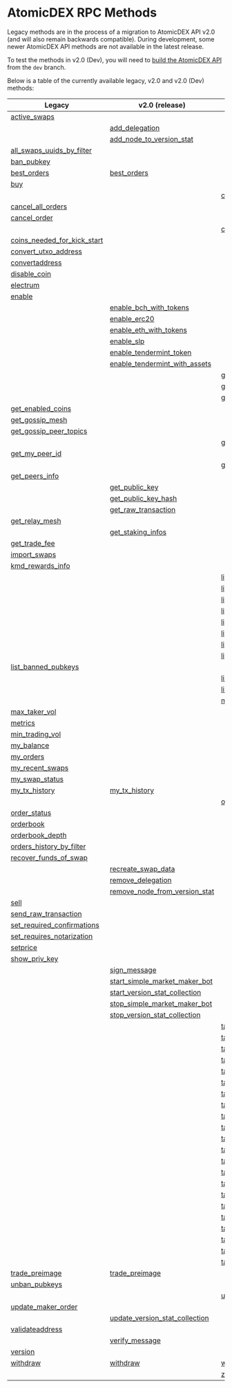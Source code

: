 
# AtomicDEX RPC Methods

Legacy methods are in the process of a migration to AtomicDEX API v2.0 (and will also remain backwards compatible).
During development, some newer AtomicDEX API methods are not available in the latest release.

To test the methods in v2.0 (Dev), you will need to [build the AtomicDEX API](../atomicdex/setup/) from the `dev` branch.

Below is a table of the currently available legacy, v2.0 and v2.0 (Dev) methods:

| Legacy                                                                                                       | v2.0 (release)                                                                                               | v2.0 (dev)                                                                                                   |
| ------------------------------------------------------------------------------------------------------------ | ------------------------------------------------------------------------------------------------------------ | ------------------------------------------------------------------------------------------------------------ |
|                       [active\_swaps](/atomicdex/api/legacy/active_swaps/#active_swaps)                       |                                                                                                              |                                                                                                              |
|                                                                                                              |                     [add\_delegation](/atomicdex/api/v20/add_delegation/#add_delegation)                      |                                                                                                              |
|                                                                                                              |      [add\_node\_to\_version\_stat](/atomicdex/api/v20/add_node_to_version_stat/#add_node_to_version_stat)       |                                                                                                              |
|   [all\_swaps\_uuids\_by\_filter](/atomicdex/api/legacy/all_swaps_uuids_by_filter/#all_swaps_uuids_by_filter)    |                                                                                                              |                                                                                                              |
|                          [ban\_pubkey](/atomicdex/api/legacy/ban_pubkey/#ban_pubkey)                          |                                                                                                              |                                                                                                              |
|                        [best\_orders](/atomicdex/api/legacy/best_orders/#best_orders)                         |                          [best\_orders](/atomicdex/api/v20/best_orders/#best_orders)                          |                                                                                                              |
|                                    [buy](/atomicdex/api/legacy/buy/#buy)                                     |                                                                                                              |                                                                                                              |
|                                                                                                              |                                                                                                              |           [can\_get\_new\_address](/atomicdex/api/v20-dev/hd_address_management/#can_get_new_address)           |
|               [cancel\_all\_orders](/atomicdex/api/legacy/cancel_all_orders/#cancel_all_orders)                |                                                                                                              |                                                                                                              |
|                       [cancel\_order](/atomicdex/api/legacy/cancel_order/#cancel_order)                       |                                                                                                              |                                                                                                              |
|                                                                                                              |                                                                                                              |                  [close\_channel](/atomicdex/api/v20-dev/lightning/channels/#close_channel)                   |
| [coins\_needed\_for\_kick\_start](/atomicdex/api/legacy/coins_needed_for_kick_start/#coins_needed_for_kick_start) |                                                                                                              |                                                                                                              |
|           [convert\_utxo\_address](/atomicdex/api/legacy/convert_utxo_address/#convert_utxo_address)           |                                                                                                              |                                                                                                              |
|                    [convertaddress](/atomicdex/api/legacy/convertaddress/#convertaddress)                    |                                                                                                              |                                                                                                              |
|                       [disable\_coin](/atomicdex/api/legacy/disable_coin/#disable_coin)                       |                                                                                                              |                                                                                                              |
|                         [electrum](/atomicdex/api/legacy/coin_activation/#electrum)                          |                                                                                                              |                                                                                                              |
|                           [enable](/atomicdex/api/legacy/coin_activation/#enable)                            |                                                                                                              |                                                                                                              |
|                                                                                                              |         [enable\_bch\_with\_tokens](/atomicdex/api/v20/enable_bch_with_tokens/#enable_bch_with_tokens)          |                                                                                                              |
|                                                                                                              |                        [enable\_erc20](/atomicdex/api/v20/enable_erc20/#enable_erc20)                         |                                                                                                              |
|                                                                                                              |         [enable\_eth\_with\_tokens](/atomicdex/api/v20/enable_eth_with_tokens/#enable_eth_with_tokens)          |                                                                                                              |
|                                                                                                              |                           [enable\_slp](/atomicdex/api/v20/enable_slp/#enable_slp)                            |                                                                                                              |
|                                                                                                              |        [enable\_tendermint\_token](/atomicdex/api/v20/enable_tendermint_token/#enable_tendermint_token)        |                                                                                                              |
|                                                                                                              | [enable\_tendermint\_with\_assets](/atomicdex/api/v20/enable_tendermint_with_assets/#enable_tendermint_with_assets) |                                                                                                              |
|                                                                                                              |                                                                                                              |            [get\_channel\_details](/atomicdex/api/v20-dev/lightning/channels/#get_channel_details)             |
|                                                                                                              |                                                                                                              |         [get\_claimable\_balances](/atomicdex/api/v20-dev/lightning/channels/#get_claimable_balances)          |
|                                                                                                              |                                                                                                              |                  [get\_current\_mtp](/atomicdex/api/v20-dev/get_current_mtp/#get_current_mtp)                  |
|               [get\_enabled\_coins](/atomicdex/api/legacy/get_enabled_coins/#get_enabled_coins)                |                                                                                                              |                                                                                                              |
|                  [get\_gossip\_mesh](/atomicdex/api/legacy/get_gossip_mesh/#get_gossip_mesh)                   |                                                                                                              |                                                                                                              |
|        [get\_gossip\_peer\_topics](/atomicdex/api/legacy/get_gossip_peer_topics/#get_gossip_peer_topics)        |                                                                                                              |                                                                                                              |
|                                                                                                              |                                                                                                              |               [get\_locked\_amount](/atomicdex/api/v20-dev/get_locked_amount/#get_locked_amount)               |
|                [get\_my\_peer\_id](/atomicdex/api/legacy/get_gossip_topic_peers/#get_my_peer_id)                |                                                                                                              |                                                                                                              |
|                                                                                                              |                                                                                                              |               [get\_new\_address](/atomicdex/api/v20-dev/hd_address_management/#get_new_address)               |
|                    [get\_peers\_info](/atomicdex/api/legacy/get_peers_info/#get_peers_info)                    |                                                                                                              |                                                                                                              |
|                                                                                                              |                     [get\_public\_key](/atomicdex/api/v20/get_public_key/#get_public_key)                      |                                                                                                              |
|                                                                                                              |              [get\_public\_key\_hash](/atomicdex/api/v20/get_public_key_hash/#get_public_key_hash)              |                                                                                                              |
|                                                                                                              |              [get\_raw\_transaction](/atomicdex/api/v20/get_raw_transaction/#get_raw_transaction)              |                                                                                                              |
|                    [get\_relay\_mesh](/atomicdex/api/legacy/get_relay_mesh/#get_relay_mesh)                    |                                                                                                              |                                                                                                              |
|                                                                                                              |                 [get\_staking\_infos](/atomicdex/api/v20/get_staking_infos/#get_staking_infos)                 |                                                                                                              |
|                     [get\_trade\_fee](/atomicdex/api/legacy/get_trade_fee/#get_trade_fee)                      |                                                                                                              |                                                                                                              |
|                       [import\_swaps](/atomicdex/api/legacy/import_swaps/#import_swaps)                       |                                                                                                              |                                                                                                              |
|                 [kmd\_rewards\_info](/atomicdex/api/legacy/kmd_rewards_info/#kmd_rewards_info)                 |                                                                                                              |                                                                                                              |
|                                                                                                              |                                                                                                              | [lightning::nodes::add\_trusted\_node](/atomicdex/api/v20-dev/lightning/nodes/#lightning::nodes::add_trusted_node) |
|                                                                                                              |                                                                                                              | [lightning::nodes::connect\_to\_node](/atomicdex/api/v20-dev/lightning/nodes/#lightning::nodes::connect_to_node) |
|                                                                                                              |                                                                                                              | [lightning::nodes::list\_trusted\_nodes](/atomicdex/api/v20-dev/lightning/nodes/#lightning::nodes::list_trusted_nodes) |
|                                                                                                              |                                                                                                              | [lightning::nodes::remove\_trusted\_node](/atomicdex/api/v20-dev/lightning/nodes/#lightning::nodes::remove_trusted_node) |
|                                                                                                              |                                                                                                              | [lightning::payments::generate\_invoice](/atomicdex/api/v20-dev/lightning/payments/#lightning::payments::generate_invoice) |
|                                                                                                              |                                                                                                              | [lightning::payments::get\_payment\_details](/atomicdex/api/v20-dev/lightning/payments/#lightning::payments::get_payment_details) |
|                                                                                                              |                                                                                                              | [lightning::payments::list\_payments\_by\_filter](/atomicdex/api/v20-dev/lightning/payments/#lightning::payments::list_payments_by_filter) |
|                                                                                                              |                                                                                                              | [lightning::payments::send\_payment](/atomicdex/api/v20-dev/lightning/payments/#lightning::payments::send_payment) |
|            [list\_banned\_pubkeys](/atomicdex/api/legacy/list_banned_pubkeys/#list_banned_pubkeys)             |                                                                                                              |                                                                                                              |
|                                                                                                              |                                                                                                              | [list\_closed\_channels\_by\_filter](/atomicdex/api/v20-dev/lightning/channels/#list_closed_channels_by_filter)  |
|                                                                                                              |                                                                                                              |   [list\_open\_channels\_by\_filter](/atomicdex/api/v20-dev/lightning/channels/#list_open_channels_by_filter)    |
|                                                                                                              |                                                                                                              |                     [max\_maker\_vol](/atomicdex/api/v20-dev/max_maker_vol/#max_maker_vol)                     |
|                     [max\_taker\_vol](/atomicdex/api/legacy/max_taker_vol/#max_taker_vol)                      |                                                                                                              |                                                                                                              |
|                              [metrics](/atomicdex/api/legacy/metrics/#metrics)                               |                                                                                                              |                                                                                                              |
|                  [min\_trading\_vol](/atomicdex/api/legacy/min_trading_vol/#min_trading_vol)                   |                                                                                                              |                                                                                                              |
|                          [my\_balance](/atomicdex/api/legacy/my_balance/#my_balance)                          |                                                                                                              |                                                                                                              |
|                           [my\_orders](/atomicdex/api/legacy/my_orders/#my_orders)                            |                                                                                                              |                                                                                                              |
|                  [my\_recent\_swaps](/atomicdex/api/legacy/my_recent_swaps/#my_recent_swaps)                   |                                                                                                              |                                                                                                              |
|                    [my\_swap\_status](/atomicdex/api/legacy/my_swap_status/#my_swap_status)                    |                                                                                                              |                                                                                                              |
|                     [my\_tx\_history](/atomicdex/api/legacy/my_tx_history/#my_tx_history)                      |                       [my\_tx\_history](/atomicdex/api/v20/my_tx_history/#my_tx_history)                       |                                                                                                              |
|                                                                                                              |                                                                                                              |                   [open\_channel](/atomicdex/api/v20-dev/lightning/channels/#open_channel)                    |
|                       [order\_status](/atomicdex/api/legacy/order_status/#order_status)                       |                                                                                                              |                                                                                                              |
|                           [orderbook](/atomicdex/api/legacy/orderbook/#orderbook)                            |                                                                                                              |                                                                                                              |
|                  [orderbook\_depth](/atomicdex/api/legacy/orderbook_depth/#orderbook_depth)                   |                                                                                                              |                                                                                                              |
|     [orders\_history\_by\_filter](/atomicdex/api/legacy/orders_history_by_filter/#orders_history_by_filter)     |                                                                                                              |                                                                                                              |
|         [recover\_funds\_of\_swap](/atomicdex/api/legacy/recover_funds_of_swap/#recover_funds_of_swap)          |                                                                                                              |                                                                                                              |
|                                                                                                              |               [recreate\_swap\_data](/atomicdex/api/v20/recreate_swap_data/#recreate_swap_data)                |                                                                                                              |
|                                                                                                              |                 [remove\_delegation](/atomicdex/api/v20/remove_delegation/#remove_delegation)                 |                                                                                                              |
|                                                                                                              | [remove\_node\_from\_version\_stat](/atomicdex/api/v20/remove_node_from_version_stat/#remove_node_from_version_stat) |                                                                                                              |
|                                   [sell](/atomicdex/api/legacy/sell/#sell)                                   |                                                                                                              |                                                                                                              |
|           [send\_raw\_transaction](/atomicdex/api/legacy/send_raw_transaction/#send_raw_transaction)           |                                                                                                              |                                                                                                              |
|  [set\_required\_confirmations](/atomicdex/api/legacy/set_required_confirmations/#set_required_confirmations)  |                                                                                                              |                                                                                                              |
|   [set\_requires\_notarization](/atomicdex/api/legacy/set_requires_notarization/#set_requires_notarization)    |                                                                                                              |                                                                                                              |
|                             [setprice](/atomicdex/api/legacy/setprice/#setprice)                             |                                                                                                              |                                                                                                              |
|                     [show\_priv\_key](/atomicdex/api/legacy/show_priv_key/#show_priv_key)                      |                                                                                                              |                                                                                                              |
|                                                                                                              |                       [sign\_message](/atomicdex/api/v20/message_signing/#sign_message)                       |                                                                                                              |
|                                                                                                              | [start\_simple\_market\_maker\_bot](/atomicdex/api/v20/start_simple_market_maker_bot/#start_simple_market_maker_bot) |                                                                                                              |
|                                                                                                              | [start\_version\_stat\_collection](/atomicdex/api/v20/start_version_stat_collection/#start_version_stat_collection) |                                                                                                              |
|                                                                                                              | [stop\_simple\_market\_maker\_bot](/atomicdex/api/v20/stop_simple_market_maker_bot/#stop_simple_market_maker_bot) |                                                                                                              |
|                                                                                                              | [stop\_version\_stat\_collection](/atomicdex/api/v20/stop_version_stat_collection/#stop_version_stat_collection) |                                                                                                              |
|                                                                                                              |                                                                                                              | [task::account\_balance::cancel](/atomicdex/api/v20-dev/account_balance_tasks/#task::account_balance::cancel) |
|                                                                                                              |                                                                                                              |   [task::account\_balance::init](/atomicdex/api/v20-dev/account_balance_tasks/#task::account_balance::init)   |
|                                                                                                              |                                                                                                              | [task::account\_balance::status](/atomicdex/api/v20-dev/account_balance_tasks/#task::account_balance::status) |
|                                                                                                              |                                                                                                              | [task::enable\_lightning::cancel](/atomicdex/api/v20-dev/lightning/activation/#task::enable_lightning::cancel) |
|                                                                                                              |                                                                                                              |  [task::enable\_lightning::init](/atomicdex/api/v20-dev/lightning/activation/#task::enable_lightning::init)   |
|                                                                                                              |                                                                                                              | [task::enable\_lightning::status](/atomicdex/api/v20-dev/lightning/activation/#task::enable_lightning::status) |
|                                                                                                              |                                                                                                              |       [task::enable\_qtum::init](/atomicdex/api/v20-dev/coin_activation_tasks/#task::enable_qtum::init)       |
|                                                                                                              |                                                                                                              |     [task::enable\_qtum::status](/atomicdex/api/v20-dev/coin_activation_tasks/#task::enable_qtum::status)     |
|                                                                                                              |                                                                                                              | [task::enable\_qtum::user\_action](/atomicdex/api/v20-dev/coin_activation_tasks/#task::enable_qtum::user_action) |
|                                                                                                              |                                                                                                              |       [task::enable\_utxo::init](/atomicdex/api/v20-dev/coin_activation_tasks/#task::enable_utxo::init)       |
|                                                                                                              |                                                                                                              |     [task::enable\_utxo::status](/atomicdex/api/v20-dev/coin_activation_tasks/#task::enable_utxo::status)     |
|                                                                                                              |                                                                                                              | [task::enable\_utxo::user\_action](/atomicdex/api/v20-dev/coin_activation_tasks/#task::enable_utxo::user_action) |
|                                                                                                              |                                                                                                              |        [task::enable\_z\_coin::cancel](/atomicdex/api/v20-dev/zhtlc_coins/#task::enable_z_coin::cancel)        |
|                                                                                                              |                                                                                                              |          [task::enable\_z\_coin::init](/atomicdex/api/v20-dev/zhtlc_coins/#task::enable_z_coin::init)          |
|                                                                                                              |                                                                                                              |        [task::enable\_z\_coin::status](/atomicdex/api/v20-dev/zhtlc_coins/#task::enable_z_coin::status)        |
|                                                                                                              |                                                                                                              |     [task::init\_trezor::cancel](/atomicdex/api/v20-dev/trezor_initialisation/#task::init_trezor::cancel)     |
|                                                                                                              |                                                                                                              |       [task::init\_trezor::init](/atomicdex/api/v20-dev/trezor_initialisation/#task::init_trezor::init)       |
|                                                                                                              |                                                                                                              |     [task::init\_trezor::status](/atomicdex/api/v20-dev/trezor_initialisation/#task::init_trezor::status)     |
|                                                                                                              |                                                                                                              | [task::init\_trezor::user\_action](/atomicdex/api/v20-dev/trezor_initialisation/#task::init_trezor::user_action) |
|                                                                                                              |                                                                                                              |           [task::withdraw::cancel](/atomicdex/api/v20-dev/withdraw_tasks/#task::withdraw::cancel)            |
|                                                                                                              |                                                                                                              |             [task::withdraw::init](/atomicdex/api/v20-dev/withdraw_tasks/#task::withdraw::init)              |
|                                                                                                              |                                                                                                              |           [task::withdraw::status](/atomicdex/api/v20-dev/withdraw_tasks/#task::withdraw::status)            |
|                    [trade\_preimage](/atomicdex/api/legacy/trade_preimage/#trade_preimage)                    |                     [trade\_preimage](/atomicdex/api/v20/trade_preimage/#trade_preimage)                      |                                                                                                              |
|                     [unban\_pubkeys](/atomicdex/api/legacy/unban_pubkeys/#unban_pubkeys)                      |                                                                                                              |                                                                                                              |
|                                                                                                              |                                                                                                              |                 [update\_channel](/atomicdex/api/v20-dev/lightning/channels/#update_channel)                  |
|              [update\_maker\_order](/atomicdex/api/legacy/update_maker_order/#update_maker_order)              |                                                                                                              |                                                                                                              |
|                                                                                                              | [update\_version\_stat\_collection](/atomicdex/api/v20/update_version_stat_collection/#update_version_stat_collection) |                                                                                                              |
|                  [validateaddress](/atomicdex/api/legacy/validateaddress/#validateaddress)                   |                                                                                                              |                                                                                                              |
|                                                                                                              |                     [verify\_message](/atomicdex/api/v20/message_signing/#verify_message)                     |                                                                                                              |
|                              [version](/atomicdex/api/legacy/version/#version)                               |                                                                                                              |                                                                                                              |
|                             [withdraw](/atomicdex/api/legacy/withdraw/#withdraw)                             |                              [withdraw](/atomicdex/api/v20/withdraw/#withdraw)                               |                                 [withdraw](/atomicdex/api/v20-dev/#withdraw)                                 |
|                                                                                                              |                                                                                                              |                  [z\_coin\_tx\_history](/atomicdex/api/v20-dev/zhtlc_coins/#z_coin_tx_history)                  |
